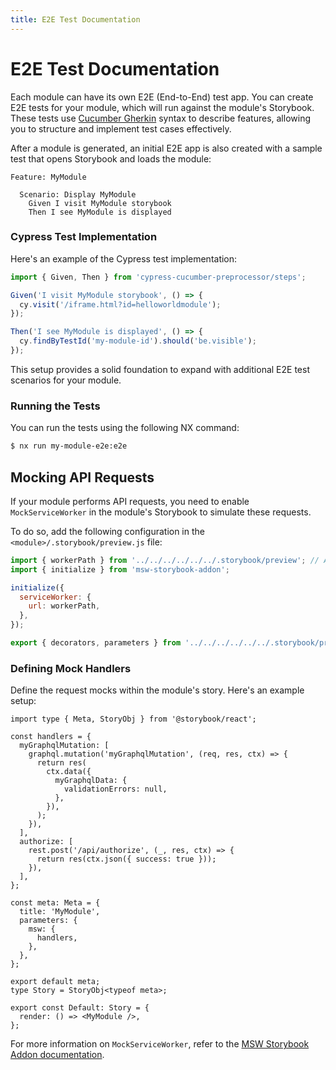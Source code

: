 ```yaml
---
title: E2E Test Documentation
---
```


# E2E Test Documentation

Each module can have its own E2E (End-to-End) test app. You can create E2E tests for your module, which will run against the module's Storybook. These tests use [Cucumber Gherkin](https://cucumber.io/docs/gherkin/reference/) syntax to describe features, allowing you to structure and implement test cases effectively.

After a module is generated, an initial E2E app is also created with a sample test that opens Storybook and loads the module:

```
Feature: MyModule

  Scenario: Display MyModule
    Given I visit MyModule storybook
    Then I see MyModule is displayed
```

### Cypress Test Implementation

Here's an example of the Cypress test implementation:

```jsx
import { Given, Then } from 'cypress-cucumber-preprocessor/steps';

Given('I visit MyModule storybook', () => {
  cy.visit('/iframe.html?id=helloworldmodule');
});

Then('I see MyModule is displayed', () => {
  cy.findByTestId('my-module-id').should('be.visible');
});
```

This setup provides a solid foundation to expand with additional E2E test scenarios for your module.

### Running the Tests

You can run the tests using the following NX command:

```bash
$ nx run my-module-e2e:e2e
```

## Mocking API Requests

If your module performs API requests, you need to enable `MockServiceWorker` in the module's Storybook to simulate these requests.

To do so, add the following configuration in the `<module>/.storybook/preview.js` file:

```js
import { workerPath } from '../../../../../../.storybook/preview'; // Adjust the path based on the module's location
import { initialize } from 'msw-storybook-addon';

initialize({
  serviceWorker: {
    url: workerPath,
  },
});

export { decorators, parameters } from '../../../../../../.storybook/preview';
```

### Defining Mock Handlers

Define the request mocks within the module's story. Here's an example setup:

```tsx
import type { Meta, StoryObj } from '@storybook/react';

const handlers = {
  myGraphqlMutation: [
    graphql.mutation('myGraphqlMutation', (req, res, ctx) => {
      return res(
        ctx.data({
          myGraphqlData: {
            validationErrors: null,
          },
        }),
      );
    }),
  ],
  authorize: [
    rest.post('/api/authorize', (_, res, ctx) => {
      return res(ctx.json({ success: true }));
    }),
  ],
};

const meta: Meta = {
  title: 'MyModule',
  parameters: {
    msw: {
      handlers,
    },
  },
};

export default meta;
type Story = StoryObj<typeof meta>;

export const Default: Story = {
  render: () => <MyModule />,
};
```

For more information on `MockServiceWorker`, refer to the [MSW Storybook Addon documentation](https://github.com/mswjs/msw-storybook-addon).
